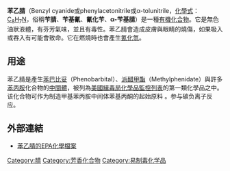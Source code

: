 {{Chembox
|ImageFile=Benzyl-cyanide.png
|ImageSize=100px
|IUPACName=2-Phenylacetonitrile
|OtherNames=
|Section1= {{Chembox Identifiers
| CASNo = 140-29-4
| CASNo_Ref = {{cascite|correct|CAS}}
|   PubChem = 8794
|   SMILES = C1=CC=C(C=C1)CC#N
|  KEGG_Ref  = {{keggcite|correct|kegg}}|  KEGG  =  C16074
|  InChI  =  1/C8H7N/c9-7-6-8-4-2-1-3-5-8/h1-5H,6H2
|  InChIKey  =  SUSQOBVLVYHIEX-UHFFFAOYAJ
|  SMILES1  =  c1ccc(cc1)CC#N
|  StdInChI  =  1S/C8H7N/c9-7-6-8-4-2-1-3-5-8/h1-5H,6H2
|  StdInChI_Ref  = {{stdinchicite|correct|chemspider}}|  StdInChIKey_Ref  = {{stdinchicite|correct|chemspider}}|  StdInChIKey  =  SUSQOBVLVYHIEX-UHFFFAOYSA-N
|  ChEBI_Ref  = {{ebicite|correct|EBI}}|  ChEBI  =  25979
|  ChemSpiderID_Ref  = {{chemspidercite|correct|chemspider}}|  ChemSpiderID  =  13839308
}}
|Section2= {{Chembox Properties
|  Formula=C<sub>8</sub>H<sub>7</sub>N
|  MolarMass=117.15 
|  Appearance=無色油狀液體
|  Density= 1.015 g·cm<sup>−3</sup>
|  MeltingPt= {{convert|-24|C|K}}
|  BoilingPt= {{convert|233-234|C|K}}
|  Solubility=
  }}
|Section3= {{Chembox Hazards
|  MainHazards=
|  FlashPt=
|  Autoignition=
  }}
}}
'''苯乙腈'''（Benzyl cyanide或phenylacetonitrile或α-tolunitrile，[[化學式|化學式]]：[[碳|C]]<sub>8</sub>[[氫|H]]<sub>7</sub>[[氮|N]]，俗稱'''苄腈'''、'''苄基氰'''、'''氰化苄'''、'''α-苄基腈'''）是一種[[有機化合物|有機化合物]]。它是無色油狀液體，有芬芳氣味，並且有毒性。苯乙腈會造成皮膚與眼睛的燒傷，如果吸入或吞入有可能會致命。它在燃燒時也會產生[[氰化氫|氰化氫]]。

== 用途 ==
苯乙腈是產生[[苯巴比妥|苯巴比妥]]（Phenobarbital）、[[派醋甲酯|派醋甲酯]]（Methylphenidate）與許多[[苯丙胺|苯丙胺]]化合物的[[中間體|中間體]]，被列為[[美國緝毒局化學品監控列表|美國緝毒局化學品監控列表]]的第一類化學品之中。
该化合物可作为制造甲基苯丙胺中间体苯基丙酮的起始原料
。参与碳负离子反应。

== 外部連結 ==
* {{en icon}} [https://web.archive.org/web/20041112074019/http://yosemite.epa.gov/oswer/CeppoEHS.nsf/Profiles/140-29-4?OpenDocument 苯乙腈的EPA化學檔案]

{{腈}}
{{Authority control}}
{{Organic-compound-stub}}

[[Category:腈|Category:腈]]
[[Category:芳香化合物|Category:芳香化合物]]
[[Category:易制毒化学品|Category:易制毒化学品]]
